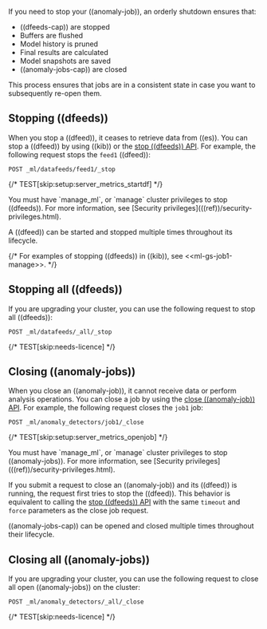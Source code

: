 
If you need to stop your ((anomaly-job)), an orderly shutdown ensures that:

* ((dfeeds-cap)) are stopped
* Buffers are flushed
* Model history is pruned
* Final results are calculated
* Model snapshots are saved
* ((anomaly-jobs-cap)) are closed

This process ensures that jobs are in a consistent state in case you want to
subsequently re-open them.

<div id="stopping-ml-datafeeds"></div>

## Stopping ((dfeeds))

When you stop a ((dfeed)), it ceases to retrieve data from ((es)). You can stop a
((dfeed)) by using ((kib)) or the
[stop ((dfeeds)) API](((ref))/ml-stop-datafeed.html). For example, the following
request stops the `feed1` ((dfeed)):

```console
POST _ml/datafeeds/feed1/_stop
```
{/* TEST[skip:setup:server_metrics_startdf] */}

<DocCallOut title="Note">
You must have `manage_ml`, or `manage` cluster privileges to stop ((dfeeds)).
For more information, see [Security privileges](((ref))/security-privileges.html).
</DocCallOut>

A ((dfeed)) can be started and stopped multiple times throughout its lifecycle.

{/* For examples of stopping ((dfeeds)) in ((kib)), see \<\<ml-gs-job1-manage>>. */}

<div id="stopping-all-ml-datafeeds"></div>

## Stopping all ((dfeeds))

If you are upgrading your cluster, you can use the following request to stop all
((dfeeds)):

```console
POST _ml/datafeeds/_all/_stop
```
{/* TEST[skip:needs-licence] */}

<div id="closing-ml-jobs"></div>

## Closing ((anomaly-jobs))

When you close an ((anomaly-job)), it cannot receive data or perform analysis
operations. You can close a job by using the
[close ((anomaly-job)) API](((ref))/ml-close-job.html). For example, the following
request closes the `job1` job:

```console
POST _ml/anomaly_detectors/job1/_close
```
{/* TEST[skip:setup:server_metrics_openjob] */}

<DocCallOut title="Note">
You must have `manage_ml`, or `manage` cluster privileges to stop
((anomaly-jobs)). For more information, see
[Security privileges](((ref))/security-privileges.html).
</DocCallOut>

If you submit a request to close an ((anomaly-job)) and its ((dfeed)) is running,
the request first tries to stop the ((dfeed)). This behavior is equivalent to
calling the [stop ((dfeeds)) API](((ref))/ml-stop-datafeed.html) with the same
`timeout` and `force` parameters as the close job request.

((anomaly-jobs-cap)) can be opened and closed multiple times throughout their
lifecycle.

<div id="closing-all-ml-jobs"></div>

## Closing all ((anomaly-jobs))

If you are upgrading your cluster, you can use the following request to close
all open ((anomaly-jobs)) on the cluster:

```console
POST _ml/anomaly_detectors/_all/_close
```
{/* TEST[skip:needs-licence] */}
